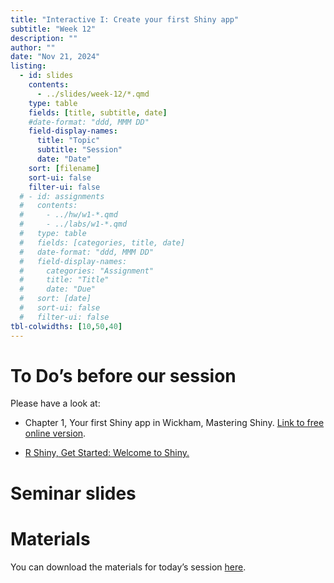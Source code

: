 ```yaml
---
title: "Interactive I: Create your first Shiny app"
subtitle: "Week 12"
description: ""
author: ""
date: "Nov 21, 2024"
listing:
  - id: slides
    contents:
      - ../slides/week-12/*.qmd
    type: table
    fields: [title, subtitle, date]
    #date-format: "ddd, MMM DD"
    field-display-names:
      title: "Topic"
      subtitle: "Session"
      date: "Date"
    sort: [filename]
    sort-ui: false
    filter-ui: false
  # - id: assignments
  #   contents:
  #     - ../hw/w1-*.qmd
  #     - ../labs/w1-*.qmd
  #   type: table
  #   fields: [categories, title, date]
  #   date-format: "ddd, MMM DD"
  #   field-display-names:
  #     categories: "Assignment"
  #     title: "Title"
  #     date: "Due"
  #   sort: [date]
  #   sort-ui: false
  #   filter-ui: false
tbl-colwidths: [10,50,40]
---
```


# To Do's before our session

Please have a look at:

-   Chapter 1, Your first Shiny app in Wickham, Mastering Shiny. [Link to free online version](https://mastering-shiny.org/basic-app.html).

-   [R Shiny, Get Started: Welcome to Shiny.](https://shiny.posit.co/r/getstarted/shiny-basics/lesson1/)

# Seminar slides

::: {#slides}
:::

# Materials

You can download the materials for today's session [here](https://ilias.uni-mannheim.de/goto.php?target=file_1583052_download&client_id=ILIAS).
